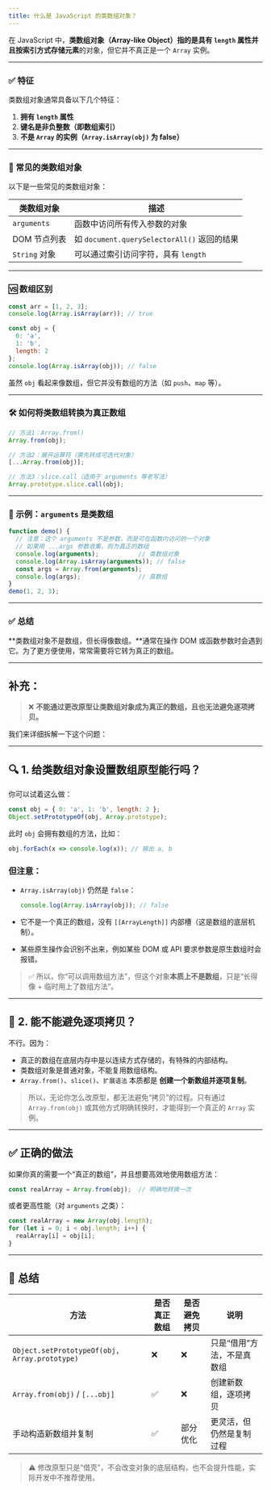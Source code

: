 ```yaml
---
title: 什么是 JavaScript 的类数组对象？
---
```


在 JavaScript 中，**类数组对象（Array-like Object）**指的是**具有 `length` 属性并且按索引方式存储元素**的对象，但它并不真正是一个 `Array` 实例。

---

### ✅ 特征

类数组对象通常具备以下几个特征：

1. **拥有 `length` 属性**
2. **键名是非负整数（即数组索引）**
3. **不是 `Array` 的实例（`Array.isArray(obj)` 为 false）**

---

### 📌 常见的类数组对象

以下是一些常见的类数组对象：

| 类数组对象       | 描述                                    |
| ----------- | ------------------------------------- |
| `arguments` | 函数中访问所有传入参数的对象                        |
| DOM 节点列表    | 如 `document.querySelectorAll()` 返回的结果 |
| `String` 对象 | 可以通过索引访问字符，具有 `length`                |

---

### 🆚 数组区别

```javascript
const arr = [1, 2, 3];
console.log(Array.isArray(arr)); // true

const obj = {
  0: 'a',
  1: 'b',
  length: 2
};
console.log(Array.isArray(obj)); // false
```

虽然 `obj` 看起来像数组，但它并没有数组的方法（如 `push`、`map` 等）。

---

### 🛠 如何将类数组转换为真正数组

```javascript
// 方法1：Array.from()
Array.from(obj);

// 方法2：展开运算符（需先转成可迭代对象）
[...Array.from(obj)];

// 方法3：slice.call（适用于 arguments 等老写法）
Array.prototype.slice.call(obj);
```

---

### 📎 示例：`arguments` 是类数组

```javascript
function demo() {
  // 注意：这个 arguments 不是参数，而是可在函数内访问的一个对象
  // 如果用 ...args 参数收集，则为真正的数组
  console.log(arguments);           // 类数组对象
  console.log(Array.isArray(arguments)); // false
  const args = Array.from(arguments);
  console.log(args);                // 真数组
}
demo(1, 2, 3);
```

---

### ✅ 总结

\*\*类数组对象不是数组，但长得像数组。\*\*通常在操作 DOM 或函数参数时会遇到它。为了更方便使用，常常需要将它转为真正的数组。

---

## 补充：

> ❌ **不能通过更改原型让类数组对象成为真正的数组，且也无法避免逐项拷贝。**

我们来详细拆解一下这个问题：

---

## 🔍 1. 给类数组对象设置数组原型能行吗？

你可以试着这么做：

```javascript
const obj = { 0: 'a', 1: 'b', length: 2 };
Object.setPrototypeOf(obj, Array.prototype);
```

此时 `obj` 会拥有数组的方法，比如：

```javascript
obj.forEach(x => console.log(x)); // 输出 a, b
```

### 但注意：

* `Array.isArray(obj)` 仍然是 `false`：

  ```javascript
  console.log(Array.isArray(obj)); // false
  ```
* 它不是一个真正的数组，没有 `[[ArrayLength]]` 内部槽（这是数组的底层机制）。
* 某些原生操作会识别不出来，例如某些 DOM 或 API 要求参数是原生数组时会报错。

> ✅ 所以，你“可以调用数组方法”，但这个对象**本质上不是数组**，只是“长得像 + 临时用上了数组方法”。

---

## 🔧 2. 能不能避免逐项拷贝？

不行。因为：

* 真正的数组在底层内存中是以连续方式存储的，有特殊的内部结构。
* 类数组对象是普通对象，不能复用数组结构。
* `Array.from()`、`slice()`、`扩展语法` 本质都是 **创建一个新数组并逐项复制**。

> 所以，无论你怎么改原型，都无法避免“拷贝”的过程。只有通过 `Array.from(obj)` 或其他方式明确转换时，才能得到一个真正的 `Array` 实例。

---

## ✅ 正确的做法

如果你真的需要一个“真正的数组”，并且想要高效地使用数组方法：

```javascript
const realArray = Array.from(obj);  // 明确地转换一次
```

或者更高性能（对 `arguments` 之类）：

```javascript
const realArray = new Array(obj.length);
for (let i = 0; i < obj.length; i++) {
  realArray[i] = obj[i];
}
```

---

## 🧠 总结

| 方法                                            | 是否真正数组 | 是否避免拷贝 | 说明             |
| --------------------------------------------- | ------ | ------ | -------------- |
| `Object.setPrototypeOf(obj, Array.prototype)` | ❌      | ❌      | 只是“借用”方法，不是真数组 |
| `Array.from(obj)` / `[...obj]`                | ✅      | ❌      | 创建新数组，逐项拷贝     |
| 手动构造新数组并复制                                    | ✅      | 部分优化   | 更灵活，但仍然是复制过程   |

> ⚠️ 修改原型只是“借壳”，不会改变对象的底层结构，也不会提升性能，实际开发中不推荐使用。
